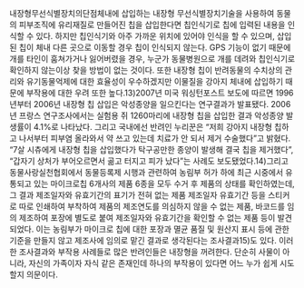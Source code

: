 내장형무선식별장치의단점체내에 삽입하는 내장형 무선식별장치기술을 사용하여 동물의 피부조직에 유리재질로 만들어진 칩을 삽입한다면 칩인식기로 칩에 입력된 내용을 인식할 수 있다. 하지만 칩인식기와 아주 가까운 위치에 있어야 인식을 할 수 있으며, 삽입된 칩이 체내 다른 곳으로 이동할 경우 칩이 인식되지 않는다. GPS 기능이 없기 때문에 개를 타인이 훔쳐가거나 잃어버렸을 경우, 누군가 동물병원으로 개를 데려와 칩인식기로 확인하지 않는이상 찾을 방법이 없는 것이다. 또한 내장형 칩이 반려동물의 수치상의 관리와 유기동물억제에 대한 효율성이 우수하겠지만 이물질을 강아지 체내에 삽입하기 때문에 부작용에 대한 우려 또한 높다.13)2007년 미국 워싱턴포스트 보도에 따르면 1996년부터 2006년 내장형 칩 삽입은 악성종양을 일으킨다는 연구결과가 발표됐다. 2006년 프랑스 연구조사에서는 실험용 쥐 1260마리에 내장형 칩을 삽입한 결과 악성종양 발생률이 4.1%로 나타났다. 그리고 국내에선 반려인 누리꾼은 "저희 강아지 내장형 칩하고 나서부터 피부염 올라와서 약 쓰고 있는데 치료가 안 되서 제거 수술했다"고 밝혔다. "7살 시츄에게 내장형 칩을 삽입했다가 탁구공만한 종양이 발생해 결국 칩을 제거했다", "갑자기 상처가 부어오르면서 곪고 터지고 피가 났다"는 사례도 보도됐었다.14)그리고 동물사랑실천협회에서 동물등록제 시행과 관련하여 농림부 허가 하에 최근 시중에서 유통되고 있는 마이크로칩 6개사의 제품 6종을 모두 수거 후 제품의 상태를 확인하였는데, 그 결과 제조일자와 유효기간의 표기가 전혀 없는 제품 제조일자 유효기간 등을 스티커로 따로 인쇄하여 부착하여 제품의 제조연도를 의심하지 않을 수 없는 제품, 바코드를 임의 제조하여 포장에 별도로 붙여 제조일자와 유효기간을 확인할 수 없는 제품 등이 발견되었다. 이는 농림부가 마이크로 칩에 대한 포장과 멸균 품질 및 원산지 표시 등에 관한 기준을 만들지 않고 제조사에 임의로 맡긴 결과로 생각된다는 조사결과15)도 있다. 이러한 조사결과와 부작용 사례들로 많은 반려인들은 내장형을 꺼려한다. 단순히 사물이 아니라, 자신의 가족이자 자식 같은 존재인데 하나의 부작용이 있다면 어느 누가 쉽게 시도할지 의문이다.
